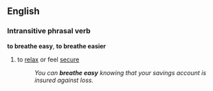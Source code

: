 ==English==

===Intransitive phrasal verb===
'''to breathe easy''', '''to breathe easier'''
#{{idiom}} to [[relax]] or feel [[secure]]
#:''You can '''breathe easy''' knowing that your savings account is insured against loss.''